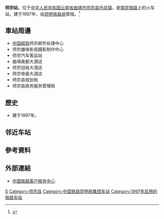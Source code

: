 {{noteTA
|1=zh-cn:始发车次; zh-hk:列車班次;
|2=zh-cn:车次; zh-hk:班次;
}}
{{Infobox China railway station 
|车站名称 = 师宗站
|图片 = 
|图片介绍 = 
|其他名称 = 
|车站拼音 = Shizong
|英文名称 = Shizong Railway Station
|车站代码 = 48941
|电报码 = SEM<ref>{{cite book|author=铁道部电子计算技术中心, 铁道部运输局|title=铁路车站站名代码表：TMIS使用|publisher=中国铁道出版社|location=北京|year=1998|isbn=9787113030995|pages=116}}</ref>
|拼音码 = SZO
|address = [[云南省|云南省]][[曲靖市|曲靖市]][[师宗县|师宗县]][[丹凤镇|丹凤镇]]
|归属 = [[昆明铁路局|昆明铁路局]]
|线路 = [[南昆铁路|南昆铁路]]
|车站等级 = [[四等站_(中铁)|四等站]]
|月台数目 = 
|股道数目 = 
}}
'''师宗站'''，位于[[中华人民共和国|中华人民共和国]][[云南省|云南省]][[曲靖市|曲靖市]][[师宗县|师宗县]][[丹凤镇|丹凤镇]]，是[[南昆铁路|南昆铁路]]上的火车站，建于1997年，由[[昆明铁路局|昆明铁路局]]管辖。<ref>{{Cite web |url=http://search.huochepiao.com/huochezhan/jieshao/1737.htm |title=师宗火车站介绍 |access-date=2018-02-07 |archive-date=2019-08-03 |archive-url=https://web.archive.org/web/20190803062855/http://search.huochepiao.com/huochezhan/jieshao/1737.htm |dead-url=no }}</ref>
==車站周邊==
* [[中国邮政|中国邮政]]师宗邮件处理中心
* 师宗雄锋影视摄影制作中心
* 师宗汽车客运站
* 曲靖奥都大酒店
* 师宗冠裕大酒店
* 师宗帝豪大酒店
* 师宗县规划局
* 师宗县政务服务管理局

==歷史==
* 建于1997年。
== 邻近车站 ==
{{start rail box|中国铁路}}
{{s-inop|[[长坡岭站|长坡岭站]]|[[昆明站|昆明]]方向}}
{{s-line|[[南昆铁路|南昆铁路]]}}
{{s-inop|[[新安站_(南昆铁路)|新安站]]|[[南宁站|南宁]]方向}}
{{end box}}
==參考資料==
{{reflist}}
==外部連結==
* [http://www.12306.cn/mormhweb/ 中国铁路客户服务中心] {{Wayback|url=http://www.12306.cn/mormhweb/ |date=20180205163941 }}
{{China-rail-stub}}

{{南昆铁路}}
{{昆明铁路局}}
{{云南省铁路}}
[[Category:曲靖市铁路车站|S]]
[[Category:师宗县|Category:师宗县]]
[[Category:中国铁路昆明局集团车站|Category:中国铁路昆明局集团车站]]
[[Category:1997年启用的铁路车站|Category:1997年启用的铁路车站]]